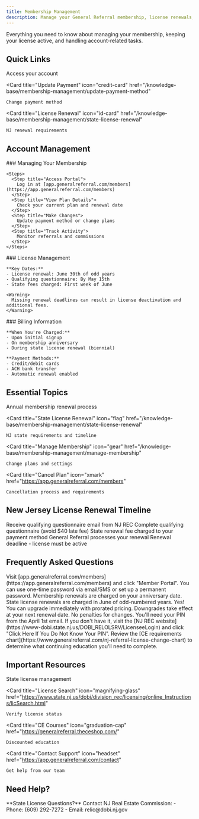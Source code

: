 ```yaml
---
title: Membership Management
description: Manage your General Referral membership, license renewals, and account settings
---
```


Everything you need to know about managing your membership, keeping your license active, and handling account-related tasks.

## Quick Links

<CardGroup cols={3}>
  <Card 
    title="Member Portal" 
    icon="user"
    href="https://app.generalreferral.com/members"
  >
    Access your account
  </Card>
  
  <Card 
    title="Update Payment" 
    icon="credit-card"
    href="/knowledge-base/membership-management/update-payment-method"
  >
    Change payment method
  </Card>
  
  <Card 
    title="License Renewal" 
    icon="id-card"
    href="/knowledge-base/membership-management/state-license-renewal"
  >
    NJ renewal requirements
  </Card>
</CardGroup>

## Account Management

<Tabs>
  <Tab title="Membership">
    ### Managing Your Membership
    
    <Steps>
      <Step title="Access Portal">
        Log in at [app.generalreferral.com/members](https://app.generalreferral.com/members)
      </Step>
      <Step title="View Plan Details">
        Check your current plan and renewal date
      </Step>
      <Step title="Make Changes">
        Update payment method or change plans
      </Step>
      <Step title="Track Activity">
        Monitor referrals and commissions
      </Step>
    </Steps>
  </Tab>
  
  <Tab title="License">
    ### License Management
    
    **Key Dates:**
    - License renewal: June 30th of odd years
    - Qualifying questionnaire: By May 15th
    - State fees charged: First week of June
    
    <Warning>
      Missing renewal deadlines can result in license deactivation and additional fees.
    </Warning>
  </Tab>
  
  <Tab title="Billing">
    ### Billing Information
    
    **When You're Charged:**
    - Upon initial signup
    - On membership anniversary
    - During state license renewal (biennial)
    
    **Payment Methods:**
    - Credit/debit cards
    - ACH bank transfer
    - Automatic renewal enabled
  </Tab>
</Tabs>

## Essential Topics

<CardGroup cols={2}>
  <Card 
    title="Membership Renewal" 
    icon="calendar"
    href="/knowledge-base/membership-management/membership-renewal"
  >
    Annual membership renewal process
  </Card>
  
  <Card 
    title="State License Renewal" 
    icon="flag"
    href="/knowledge-base/membership-management/state-license-renewal"
  >
    NJ state requirements and timeline
  </Card>
  
  <Card 
    title="Manage Membership" 
    icon="gear"
    href="/knowledge-base/membership-management/manage-membership"
  >
    Change plans and settings
  </Card>
  
  <Card 
    title="Cancel Plan" 
    icon="xmark"
    href="https://app.generalreferral.com/members"
  >
    Cancellation process and requirements
  </Card>
</CardGroup>

## New Jersey License Renewal Timeline

<Timeline>
  <TimelineItem title="April 1st" icon="envelope">
    Receive qualifying questionnaire email from NJ REC
  </TimelineItem>
  <TimelineItem title="By May 15th" icon="clipboard-check">
    Complete qualifying questionnaire (avoid $40 late fee)
  </TimelineItem>
  <TimelineItem title="First Week of June" icon="credit-card">
    State renewal fee charged to your payment method
  </TimelineItem>
  <TimelineItem title="June 15th" icon="check">
    General Referral processes your renewal
  </TimelineItem>
  <TimelineItem title="June 30th" icon="calendar">
    Renewal deadline - license must be active
  </TimelineItem>
</Timeline>

## Frequently Asked Questions

<AccordionGroup>
  <Accordion title="How do I login to the Member Portal?">
    Visit [app.generalreferral.com/members](https://app.generalreferral.com/members) and click "Member Portal". You can use one-time password via email/SMS or set up a permanent password.
  </Accordion>
  
  <Accordion title="When am I charged for renewal?">
    Membership renewals are charged on your anniversary date. State license renewals are charged in June of odd-numbered years.
  </Accordion>
  
  <Accordion title="Can I change plans anytime?">
    Yes! You can upgrade immediately with prorated pricing. Downgrades take effect at your next renewal date. No penalties for changes.
  </Accordion>
  
  <Accordion title="What if I can't access my NJ questionnaire?">
    You'll need your PIN from the April 1st email. If you don't have it, visit the [NJ REC website](https://www-dobi.state.nj.us/DOBI_RELOLSRV/LicenseeLogin) and click "Click Here If You Do Not Know Your PIN".
  </Accordion>
  
  <Accordion title="How do I switch to full-service?">
    Review the [CE requirements chart](https://www.generalreferral.com/nj-referral-license-change-chart) to determine what continuing education you'll need to complete.
  </Accordion>
</AccordionGroup>

## Important Resources

<CardGroup cols={2}>
  <Card 
    title="NJ REC Portal" 
    icon="building-columns"
    href="https://www-dobi.state.nj.us/DOBI_RELOLSRV/LicenseeLogin"
  >
    State license management
  </Card>
  
  <Card 
    title="License Search" 
    icon="magnifying-glass"
    href="https://www.state.nj.us/dobi/division_rec/licensing/online_Instructions/licSearch.html"
  >
    Verify license status
  </Card>
  
  <Card 
    title="CE Courses" 
    icon="graduation-cap"
    href="https://generalreferral.theceshop.com/"
  >
    Discounted education
  </Card>
  
  <Card 
    title="Contact Support" 
    icon="headset"
    href="https://app.generalreferral.com/contact"
  >
    Get help from our team
  </Card>
</CardGroup>

## Need Help?

<Note>
  **State License Questions?**
  Contact NJ Real Estate Commission:
  - Phone: (609) 292-7272
  - Email: relic@dobi.nj.gov
</Note>